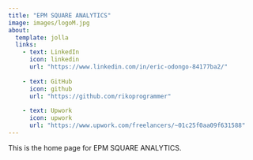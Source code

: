```yaml
---
title: "EPM SQUARE ANALYTICS"
image: images/logoM.jpg
about: 
  template: jolla
  links: 
    - text: LinkedIn
      icon: linkedin
      url: "https://www.linkedin.com/in/eric-odongo-84177ba2/"
      
    - text: GitHub
      icon: github
      url: "https://github.com/rikoprogrammer"
      
    - text: Upwork
      icon: upwork
      url: "https://www.upwork.com/freelancers/~01c25f0aa09f631588"
---
```


This is the home page for EPM SQUARE ANALYTICS.
